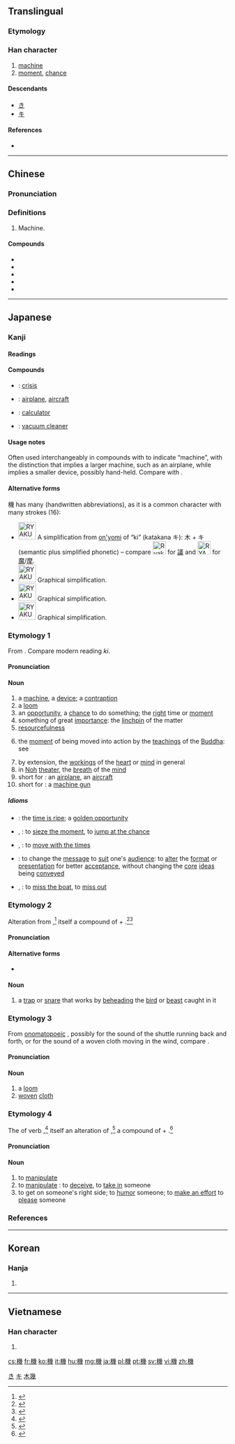 {{also|机}}

==Translingual==
{{ja-forms|[[机]]機|[[机]]|[[机]]機}}

===Etymology===
{{Han compound|木|幾|c1=s|c2=p|ls=psc}}

===Han character===
{{Han char|rn=75|rad=木|as=12|sn=16|four=42953|canj=DVII|ids=⿰木幾}}

# [[machine]]
# [[moment]], [[chance]]

====Descendants====
* [[き]]
* [[キ]]

====References====
* {{Han ref|kx=0554.080|dkj=15561|dj=0942.200|hdz=21298.040|uh=6A5F|ud=27231|bh=BEF7|bd=48887}}

[[Category:Han characters from which hiragana were derived|き]]
[[Category:Han characters from which katakana were derived|キ]]
[[Category:CJKV simplified characters which already existed as traditional characters|木幾]]

----

==Chinese==
{{zh-forms|s=机}}

===Pronunciation===
{{zh-pron
|m=jī
|c=gei1
|h=pfs=
|md=
|mn=ki/kui
|w=
|mc=y
|oc=y
|cat=n
}}

===Definitions===
{{zh-hanzi}}

# Machine.

====Compounds====
* {{zh-l|機車|tr=jīchē}}
* {{zh-l|機會|tr=jīhuì}}
* {{zh-l|機槍|tr=jīqiāng}}
* {{zh-l|司機|tr=sījī}}
* {{zh-l|危機|tr=weiji}}

----

==Japanese==

===Kanji===
{{ja-kanji|grade=4|rs=木12}}

====Readings====
{{ja-readings
|goon=[[け]] (ke)
|kanon=[[き]] (ki)
|kun=[[はた]] (hata), [[こぶち]] (kobuchi), [[おり]] (ori), [[わかつり]] (wakatsuri)
}}

====Compounds====
{{der-top|Compounds}}
* {{ja-r|危機|きき}}: [[crisis]]
* {{ja-r|飛行機|ひこうき}}: [[airplane]], [[aircraft]]
* {{ja-r|計算機|けいさんき}}: [[calculator]]
* {{ja-r|掃除機|そうじき}}: [[vacuum cleaner]]
{{der-bottom}}

====Usage notes====
Often used interchangeably in compounds with {{m|ja|器|tr=ki}} to indicate “machine”, with the distinction that {{lang|ja|機}} implies a larger machine, such as an airplane, while {{lang|ja|器}} implies a smaller device, possibly hand-held. Compare {{m|ja|飛行機|tr=hikōki||airplane}} with {{m|ja|食器|tr=shokki||tableware}}.

====Alternative forms====
機 has many {{w|ryakuji}} (handwritten abbreviations), as it is a common character with many strokes (16):
* [[Image:RYAKUJI_ki_01.png|40px]] A {{w|phono-semantic}} simplification from [[on'yomi]] of “ki” (katakana キ): 木 + キ (semantic plus simplified phonetic) – compare [[File:Ryakuji GI.png|30px]] for [[議]] and [[File:RYAKUJI ma.png|30px]] for [[魔]]/[[摩]].
* [[Image:RYAKUJI_ki_02.png|40px]] Graphical simplification.
* [[Image:RYAKUJI_ki_03.png|40px]] Graphical simplification.
* [[Image:RYAKUJI_ki_04.png|40px]] Graphical simplification.

===Etymology 1===
{{ja-kanjitab|yomi=o|き}}
From {{etyl|ltc|ja|sort=き}} {{m|zh|機|tr=kjɨj||mechanism}}.  Compare modern {{etyl|nan|-}} reading ''ki''.

====Pronunciation====
{{ja-pron|yomi=kanon|き|acc=1|acc_ref=DJR}}

====Noun====
{{ja-noun|き}}

# a [[machine]], a [[device]]; a [[contraption]]
# a [[loom]]
# an [[opportunity]], a [[chance]] to do something; the [[right]] time or [[moment]]
# something of great [[importance]]: the [[linchpin]] of the matter
# [[resourcefulness]]
# {{context|Buddhism|lang=ja|sort=き}} the [[moment]] of being moved into action by the [[teachings]] of the [[Buddha]]: see {{l|ja|機根|tr=''kikon''}}
# by extension, the [[workings]] of the [[heart]] or [[mind]] in general
# in [[Noh]] [[theater]], the [[breath]] of the [[mind]]
# short for {{m|ja|飛行機|tr=hikōki}}: an [[airplane]], an [[aircraft]]
# short for {{m|ja|機関銃|tr=kikanjū}}: a [[machine gun]]

=====Idioms=====
{{der-top|Idioms}}
* {{ja-r|機が熟する|き が じゅくする}}: the [[time is ripe]]; a [[golden opportunity]]
* {{ja-r|機に乗じる|き に じょうじる}}, {{ja-r|機に投じる|き に とうじる}}: to [[sieze the moment]], to [[jump at the chance]]
* {{ja-r|機に臨み変に応ずる|き に のぞみ へん に おうずる}}, {{ja-r|機に応ずる|き に おうずる}}: to [[move with the times]]
* {{ja-r|機に因って法を説く|き に よって ほう を とく}}: to change the [[message]] to [[suit]] one's [[audience]]: to [[alter]] the [[format]] or [[presentation]] for better [[acceptance]], without changing the [[core]] [[idea]]s being [[convey]]ed
* {{ja-r|機を逸する|き を いっする}}, {{ja-r|機を失する|き を しっする}}: to [[miss the boat]], to [[miss out]]
{{der-bottom}}

===Etymology 2===
{{ja-kanjitab|yomi=k|こぶち}}
Alteration from {{ja-r|こうべうち}},<ref name="KDJ">{{R:Kokugo Dai Jiten}}</ref> itself a compound of {{m|ja|首|tr=kōbe||head}} + {{m|ja|打ち|tr=uchi||striking, hitting}}.<ref name="KDJ">{{R:Kokugo Dai Jiten}}</ref><ref name="DJR">{{R:Daijirin}}</ref>

====Pronunciation====
{{ja-pron|yomi=k|こぶち|acc=0|acc_ref=DJR}}

====Alternative forms====
* {{ja-l|首打}}

====Noun====
{{ja-noun|こぶち}}

# a [[trap]] or [[snare]] that works by [[behead]]ing the [[bird]] or [[beast]] caught in it

===Etymology 3===
{{ja-kanjitab|yomi=k|はた}}
From [[onomatopoeic]] {{m|ja|はた|tr=hata}}, possibly for the sound of the shuttle running back and forth, or for the sound of a woven cloth moving in the wind, compare {{m|ja|旗|tr=hata||a flag}}.

====Pronunciation====
{{ja-pron|yomi=k|はた|acc=2|acc_ref=DJR}}

====Noun====
{{ja-noun|はた}}

# a [[loom]]
# [[woven]] [[cloth]]

===Etymology 4===
{{ja-kanjitab|yomi=k|わかつり}}
The {{m|ja|連用形|tr=ren'yōkei||continuative or stem form}} of verb {{m|ja|機る|tr=wakatsuru||to [[manipulate]] something}},<ref name="KDJ">{{R:Kokugo Dai Jiten}}</ref> itself an alteration of {{m|ja|誘る|tr=okotsuru||to [[manipulate]] or [[con]] someone}},<ref name="KDJ">{{R:Kokugo Dai Jiten}}</ref> a compound of {{m|ja|痴|tr=oko||a fool}} + {{m|ja|釣る|tr=tsuru||to [[fish]], to [[draw out]]}}.<ref name="KDJ">{{R:Kokugo Dai Jiten}}</ref>

====Pronunciation====
{{ja-pron|yomi=k|わかつり}}

====Noun====
{{ja-noun|わかつり}}

# to [[manipulate]] {{qualifier|as in a device}}
# to [[manipulate]] {{qualifier|as in a person}}: to [[deceive]], to [[take in]] someone
# to get on someone's right side; to [[humor]] someone; to [[make an effort]] to [[please]] someone

===References===
<references/>

----

==Korean==

===Hanja===
{{ko-hanja|hangeul=기|eumhun=|rv=gi|mr=ki|y=ki}}

# {{defn|lang=ko|sort=木12}}

----

==Vietnamese==

===Han character===
{{vi-hantu|[[cơ]], [[ki]]|rs=木12}}

# {{defn|lang=vi|sort=木12}}

[[cs:機]]
[[fr:機]]
[[ko:機]]
[[it:機]]
[[hu:機]]
[[mg:機]]
[[ja:機]]
[[pl:機]]
[[pt:機]]
[[sv:機]]
[[vi:機]]
[[zh:機]]
